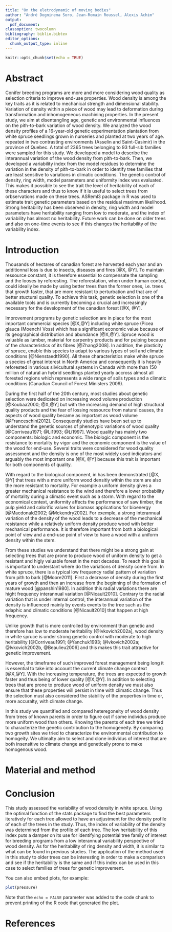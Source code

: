 ```yaml
---
title: "On the eletrodynamic of moving bodies"
author: "André Dogninema Soro, Jean-Romain Roussel, Alexis Achim"
output: 
  pdf_document:
classoption: twocolumn
bibliography: biblio.bibtex
editor_options: 
  chunk_output_type: inline
---
```


```r
knitr::opts_chunk$set(echo = TRUE)
```

# Abstract

Conifer breeding programs are more and more considering wood quality as selection criteria to improve end-use properties. Wood density is among the key traits as it is related to mechanical strength and dimensional stability. Variation of density within a piece of wood may lead to deformation during transformation and inhomogeneous machining properties. In the present study, we aim at disentangling age, genetic and environmental influences on the pith-to-bark variation of wood density. 
We analyzed the wood density profiles of a 16-year-old genetic experimentation plantation from white spruce seedlings grown in nurseries and planted at two years of age. repeated in two contrasting environments (Asselin and Saint-Casimir) in the province of Quebec. A total of 2365 trees belonging to 93 full-sib families were sampled for this study. We developed a model to describe the interannual variation of the wood density from  pith-to-bark. Then, we developed a variability index from the model residues to determine the variation in the density of pith-to-bark in order to identify tree families that are least sensitive to variations in climatic conditions. The genetic control of density, ring width,  model parameters and uniformity index was evaluated. This makes it possible to see the trait the level of heritability of each of these characters and thus to know if it is useful to select trees from orbservations made on these trees. ASReml3 package in R was used to estimate trait genetic parameters based on the residual maximum likelihood. Strong heritability has been observed in density, ring width and model parameters have heritability ranging from low to moderate, and the index of variability has almost no heritability. Future work can be done on older trees and also on one-time events to see if this changes the heritability of the variability index.\

\clearpage

# Introduction

Thousands of hectares of canadian forest are harvested each year and an additionnal loss is due to insects, diseases and fires [@X, @Y]. To maintain ressource constant, it is therefore essential to compensate the sampling and the looses by reforesting. The reforestation, when under human control, could ideally be made by using better trees than the former ones, i.e. trees that growth faster, that are more resistant to perturbation and that are of better stuctural quality. To achieve this task, genetic selection is one of the available tools and is currently becoming a crucial and increasingly necessary for the development of the canadian forest [@X, @Y]. \ 

Improvement programs by genetic selection are in place for the most important commercial species [@X,@Y] including white spruce (Picea glauca (Moench) Voss) which has a significant economic value because of its geographical distribution and abundance [@X,@Y]. Spruce wood is valuable as lumber, material for carpentry products and for pulping because of the characteristics of its fibres [@Zhang2008]. In addition, the plasticity of spruce, enable this species to adapt to various types of soil and climatic conditions [@Nienstaedt1990]. All these characteristics make white spruce a species of great interest in North America and consequently it is heavily reforested in various silvicultural systems in Canada with more than 150 million of natural an hybrid seedlings planted yearly accross almost all forested regions which represents a wide range of soils types and a climatic conditions (Canadian Council of Forest Ministers 2009). \ 

During the first half of the 20th century, most studies about genetic selection were dedicated on increasing wood volume production [@Koubaa2000; @X,@Y] but with the increasing demand of high structural quality products and the fear of lossing ressource from natural causes, the aspects of wood quality became as important as wood volume [@Franceschini2012]. Consequently studies have been set up to understand the genetic sources of phenotypic variations of wood quality [@Corriveau1971; @Li1993; @Li1997]. Wood quality has mainly two components: biologic and economic. The biologic component is the resistance to mortality by vigor and the economic component is the value of the wood for end-use. Several traits were considered for wood quality assessment and the density is one of the most widely used indicators and arguably the most important one [@X, @Y] because this trait is important for both components of quality. \ 

With regard to the biological component, in has been demonstrated [@X, @Y] that trees with a more uniform wood densitiy within the stem are also the more resistant to mortality. For example a uniform density gives a greater mechanical resistance to the wind and therefore a lower probability of mortality during a climatic event such as a storm. With regard to the economical context, uniformity affects the performance of saw timber, the pulp yield and calorific values for biomass applications for bioenergy [@Macdonald2002; @Mckendry2002]. For exemple, a strong interannual variation of the density of the wood leads to a decrease of the mechanical resistance while a relatively uniform density produce wood with better mechanical performance. It is therefore important from both a biological point of view and a end-use point of view to have a wood with a uniform density within the stem. \ 

From these studies we understand that there might be a strong gain at selecting trees that are prone to produce wood of uniform density to get a resistant and higly valuable forest in the next decades. To reach this goal is is important to understant where do the variations of density come from. In white spruce, there is a typical low frequency radial pattern of variation from pith to bark [@Moore2011]. First a decrease of density during the first years of growth and then an increase from the beginning of the formation of mature wood [@panshin1980]. In addition this radial variations there are hight frequency interannual variation [@Nicault2010]. Contrary to the radial variation that is under internal control, the interannual variation of the density is influenced mainly by events events to the tree such as the edaphic and climatic conditions [@Nicault2010] that happen at high frequency. \ 

Unlike growth that is more controlled by environment than genetic and therefore has low to moderate heritability [@Ivkovich2002a], wood density in white spruce is under strong genetic control with moderate to high heritability [@Corriveau1991; @Yanchuk1993; @Ivkovich2002a; @Ivkovich2002b, @Beaulieu2006] and this makes this trait attractive for genetic improvement. 

<!-- Ca dit tout l'inverse de ce que veux dire... je sais quoi faire de ca. -->
<!-- It should be noted that although density is predominantly under genetic control, it is partly controlled by the environment as growth is density dependent [@Pape1999] and growth is predominantly environmentally controlled. \ -->

However, the timeframe of such improved forest management being long it is essential to take into account the current climate change context [@X,@Y]. With the increasing temperature, the trees are expected to growth faster and thus being of lower quality [@X,@Y]. In addition to selecting trees that are prone to produce wood of uniform density we must also ensure that these properties will persist in time with climatic change. Thus the selection must also considered the stability of the properties in time or, more accuralty, with climate change. \ 

In this study we quantified and compared heteregoneity of wood density from trees of known parents in order to figure out if some individus produce more uniform wood than others. Knowing the parents of each tree we tried to characterize the genetic contribution to the homogeneity. By comparing two growth sites we tried to characterize the environmental contribution to homogeity. We ultimalty aim to select and clone individus of interest that are both insensitive to climate change and genetically prone to make homogenous wood.

<!-- objectif pas clair: toujours la même question: pourquoi ? -->
<!-- In  this study, we tested using a model similar to that of @Xiang2014 to subtract the effect of cambial age from wood density in order to assess the interannual variation related to environmental conditions. The specific objectives were: (1) present the development of a model which describes the general white spruce density annual ring number from the pith, (2) characterizing the genetic influence on wood density variation in white spruce. In this way, we will be able to identify tree families that are least sensitive to interannual variations in climate. -->

\clearpage

# Material and method

\clearpage

# Conclusion
This study assessed the variability of wood density in white spruce. Using the optimal function of the stats package to find the best parameters iteratively for each tree allowed to have an adjustment for the density profile of each of the trees in the study. Thus, the index of variability of the density was determined from the profile of each tree. The low heritability of this index puts a damper on its use for identifying potential tree family of interest for breeding programs from a low interannual variability perspective of wood density. As for the heritability of ring density and width, it is similar to what can be found in previous studies. The application of the method used in this study to older trees can be interesting in order to make a comparison and see if the heritability is the same and if this index can be used in this case to select families of trees for genetic improvement.

You can also embed plots, for example:

```r
plot(pressure)
```

Note that the `echo = FALSE` parameter was added to the code chunk to prevent printing of the R code that generated the plot.

\clearpage

# References
